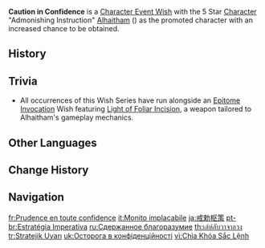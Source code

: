 {{Wish Series Infobox
|character = Alhaitham
|type      = Character Event Wishes
}}
'''Caution in Confidence''' is a [[Character Event Wish]] with the 5 Star [[Character]] "Admonishing Instruction" [[Alhaitham]] ({{Dendro}}) as the promoted character with an increased chance to be obtained.

==History==
{{Wish History Table|Caution in Confidence}}

==Trivia==
* All occurrences of this Wish Series have run alongside an [[Epitome Invocation]] Wish featuring [[Light of Foliar Incision]], a weapon tailored to Alhaitham's gameplay mechanics.

==Other Languages==
{{Other Languages
|en       = Caution in Confidence
|zhs      = 敕诫枢谋
|zhs_rm   = Chìjiè Shūmóu
|zht      = 敕誡樞謀
|zht_rm   = Chìjiè Shūmóu
|zh_tl    = Admonishment on Tactics at the Centre of Power
|ja       = 戒勅枢策
|ja_rm    = Kaichoku Suusaku{{Assumed}}
|ja_tl    = Admonishment on Tactics at the Centre of Power
|zhja_note = 枢 is a term literally meaning "door hinge" or "pivot", but metaphorically refers to a centre (of power).
|ko       = 지략가의 경고
|ko_rm    = Jiryakga-ui Gyeonggo
|ko_tl    = A Clever Strategist's Warning
|es       = Confidencia exhortativa
|es_tl    = Exhortative Confidence
|fr       = Prudence en toute confidence
|fr_tl    = Caution in All Confidence
|ru       = Сдержанное благоразумие
|ru_tl    = Restrained Prudence
|th       = เล่ห์ลับวาจาลวง
|th_rm    = Le Lap Wacha Luang
|th_tl    = Deceitful and Fraudulent Speech
|vi       = Chìa Khóa Sắc Lệnh
|vi_tl    = Key of the Decree
|de       = Verhaltene Zuversicht
|de_tl    = Restrained Confidence
|id       = Perintah dan Siasat
|id_tl    = Order and Strategy
|pt       = Estratégia Imperativa
|pt_tl    = Imperative Strategy
|tr       = Stratejik Uyarı
|tr_tl    = Strategic Warning
|it       = Monito Implacabile
|it_tl    = Relentless Warning
}}

==Change History==
{{Change History|3.4}}

==Navigation==
{{Wish Navbox}}

[[fr:Prudence en toute confidence]]
[[it:Monito implacabile]]
[[ja:戒勅枢策]]
[[pt-br:Estratégia Imperativa]]
[[ru:Сдержанное благоразумие]]
[[th:เล่ห์ลับวาจาลวง]]
[[tr:Stratejik Uyarı]]
[[uk:Осторога в конфіденційності]]
[[vi:Chìa Khóa Sắc Lệnh]]